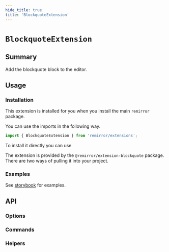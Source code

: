 ```yaml
---
hide_title: true
title: 'BlockquoteExtension'
---
```


# `BlockquoteExtension`

## Summary

Add the blockquote block to the editor.

## Usage

### Installation

This extension is installed for you when you install the main `remirror` package.

You can use the imports in the following way.

```ts
import { BlockquoteExtension } from 'remirror/extensions';
```

To install it directly you can use

The extension is provided by the `@remirror/extension-blockquote` package. There are two ways of pulling it into your project.

### Examples

See [storybook](https://remirror.vercel.app/?path=/story/extensions-blockquote--basic) for examples.

## API

### Options

### Commands

### Helpers
